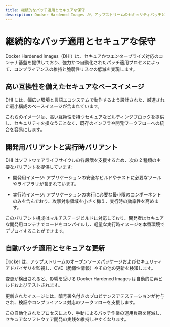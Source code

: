 ```yaml
---
title: 継続的なパッチ適用とセキュアな保守
description: Docker Hardened Images が、アップストリームのセキュリティパッチと同期を保つために、自動的に再ビルド・テスト・更新されるしくみについて学びましょう。
---
```


# 継続的なパッチ適用とセキュアな保守

Docker Hardened Images（DHI）は、セキュアかつエンタープライズ対応のコンテナ基盤を提供しており、強力かつ自動化されたパッチ適用プロセスによって、コンプライアンスの維持と脆弱性リスクの低減を実現します。

## 高い互換性を備えたセキュアなベースイメージ

DHI には、幅広い環境と言語エコシステムで動作するよう設計された、厳選された最小構成のベースイメージが含まれています。

これらのイメージは、高い互換性を持つセキュアなビルディングブロックを提供し、セキュリティを損なうことなく、既存のインフラや開発ワークフローへの統合を容易にします。

## 開発用バリアントと実行時バリアント

DHI はソフトウェアライフサイクルの各段階を支援するため、次の 2 種類の主要なバリアントを提供しています:

- 開発用イメージ: アプリケーションの安全なビルドやテストに必要なツールやライブラリが含まれています。

- 実行時イメージ: アプリケーションの実行に必要な最小限のコンポーネントのみを含んでおり、攻撃対象領域を小さく抑え、実行時の効率性を高めます。

このバリアント構成はマルチステージビルドに対応しており、開発者はセキュアな開発用コンテナでコードをコンパイルし、軽量な実行時イメージを本番環境でデプロイすることができます。

## 自動パッチ適用とセキュアな更新

Docker は、アップストリームのオープンソースパッケージおよびセキュリティアドバイザリを監視し、CVE（脆弱性情報）やその他の更新を検知します。

変更が検出されると、影響を受ける Docker Hardened Images は自動的に再ビルドおよびテストされます。

更新されたイメージには、暗号署名付きのプロビナンスアテステーションが付与され、検証やコンプライアンス対応のワークフローを支援します。

この自動化されたプロセスにより、手動によるパッチ作業の運用負荷を軽減し、セキュアなソフトウェア開発の実践を維持しやすくなります。
